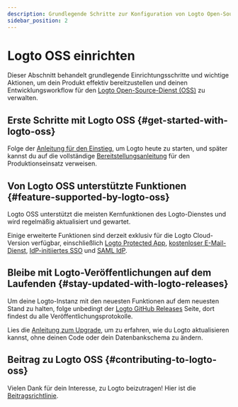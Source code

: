 ```yaml
---
description: Grundlegende Schritte zur Konfiguration von Logto Open-Source und Implementierung deines Identitätssystems.
sidebar_position: 2
---
```


# Logto OSS einrichten

Dieser Abschnitt behandelt grundlegende Einrichtungsschritte und wichtige Aktionen, um dein Produkt effektiv bereitzustellen und deinen Entwicklungsworkflow für den [Logto Open-Source-Dienst (OSS)](https://github.com/logto-io/logto) zu verwalten.

## Erste Schritte mit Logto OSS \{#get-started-with-logto-oss}

Folge der [Anleitung für den Einstieg](/logto-oss/get-started-with-oss/), um Logto heute zu starten, und später kannst du auf die vollständige [Bereitstellungsanleitung](/logto-oss/deployment-and-configuration) für den Produktionseinsatz verweisen.

## Von Logto OSS unterstützte Funktionen \{#feature-supported-by-logto-oss}

Logto OSS unterstützt die meisten Kernfunktionen des Logto-Dienstes und wird regelmäßig aktualisiert und gewartet.

Einige erweiterte Funktionen sind derzeit exklusiv für die Logto Cloud-Version verfügbar, einschließlich [Logto Protected App](/integrate-logto/protected-app), [kostenloser E-Mail-Dienst](/connectors/email-connectors/built-in-email-service), [IdP-initiiertes SSO](/end-user-flows/enterprise-sso/idp-initiated-sso) und [SAML IdP](/integrate-logto/third-party-applications).

## Bleibe mit Logto-Veröffentlichungen auf dem Laufenden \{#stay-updated-with-logto-releases}

Um deine Logto-Instanz mit den neuesten Funktionen auf dem neuesten Stand zu halten, folge unbedingt der [Logto GitHub Releases](https://github.com/logto-io/logto/releases) Seite, dort findest du alle Veröffentlichungsprotokolle.

Lies die [Anleitung zum Upgrade](/logto-oss/upgrading-oss-version), um zu erfahren, wie du Logto aktualisieren kannst, ohne deinen Code oder dein Datenbankschema zu ändern.

## Beitrag zu Logto OSS \{#contributing-to-logto-oss}

Vielen Dank für dein Interesse, zu Logto beizutragen! Hier ist die [Beitragsrichtlinie](/logto-oss/contribution).
